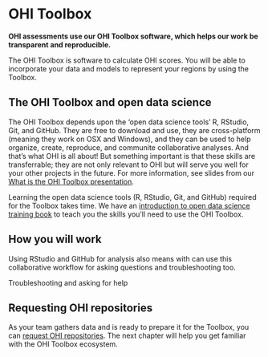 # OHI Toolbox {#toolbox}

**OHI assessments use our OHI Toolbox software, which helps our work be transparent and reproducible.**  

The OHI Toolbox is software to calculate OHI scores. You will be able to incorporate your data and models to represent your regions by using the Toolbox.

## The OHI Toolbox and open data science

The OHI Toolbox depends upon the 'open data science tools' R, RStudio, Git, and GitHub. They are free to download and use, they are cross-platform (meaning they work on OSX and Windows), and they can be used to help organize, create, reproduce, and communite collaborative analyses. And that's what OHI is all about! But something important is that these skills are transferrable; they are not only relevant to OHI but will serve you well for your other projects in the future. For more information, see slides from our [What is the OHI Toolbox presentation](https://docs.google.com/presentation/d/1WKzbvF-XQl3lGzEc44fp8azssod9BcY2wMaAO0ZhFmk/edit?usp=sharing). 
 
Learning the open data science tools (R, RStudio, Git, and GitHub) required for the Toolbox takes time. We have an [introduction to open data science training book](http://ohi-science.org/data-science-training/) to teach you the skills you'll need to use the OHI Toolbox. 

## How you will work

Using RStudio and GitHub for analysis also means with can use this collaborative workflow for asking questions and troubleshooting too. 

Troubleshooting and asking for help

## Requesting OHI repositories

As your team gathers data and is ready to prepare it for the Toolbox, you can [request OHI repositories](http://ohi-science.org/manual/#requesting-your-repositories). The next chapter will help you get familiar with the OHI Toolbox ecosystem. 


<!---
![](https://docs.google.com/drawings/d/1eEb8qlCWY5g0v19xMoW-Jc71cNr4GOacsxUK9FR8si4/pub?w=960&h=480)

http://happygitwithr.com/troubleshooting.html
"Push/Pull buttons greyed out in RStudio"
"I have no idea if my local repo and my remote repo are connected."

## How you work

- commit often (i.e. bundled as tasks you complete)
- use the Git tab to help you check your work -- what files updated, does that make sense?

## How this fits with the OHI workflow

- High-level core v. tailorable (GitHub repo of data and code, you'll operate with an R package ohicore). See our [Best practices publication](https://peerj.com/articles/1503/) for more details (and add images here). 
- prep and full repos

## Developing these skills {#develop-skills}

2-day self-paced workshop: [Reproducible Science with RStudio and GitHub](http://jules32.github.io/2016-07-12-Oxford/overview/). This is a [Software Carpentry](https://software-carpentry.org/) workshop by our team to help you develop skills with the RStudio/GitHub workflow. Also best done with 2 screens so you can more easily follow along on your own computer. 

## Practice by updating your website

To get more comfortable with the RStudio-GitHub workflow, we'll update your website before diving deeper and learning R. This should already be set-up for you.  

Here is an [2-hour tutorial to get you started making free websites with RStudio’s R Markdown](https://jules32.github.io/rmarkdown-website-tutorial/first_observations.html) made by our team. This will let you practice with a non-OHI website. 

TODO julie: modify for OHI websites

When you're ready to update your own website:  

1. Go to github.com/OHI-Science/your-repo-key and double-check you have the `gh-pages` branch (like the one [here](https://jules32.github.io/rmarkdown-website-tutorial/first_observations.html#the-websites-repo)). You don't need to do any 'forking' like you did in the tutorial. Note: we're not going to talk about github 'forking' or 'branches' just yet, because you don't need to know, but see the end of the chapter for more info. 
1. Clone your repository to your local computer. 
1. Do a one-time-only thing to make sure that you have the `gh-pages` branch locally on your computer: Instructions are [here](https://github.com/OHI-Science/ohi-science.github.io/issues/21). You can also navigate here from the [Forum](http://ohi-science.org/resources/forum/).
1. Change things and see what happens! Try some different things in Markdown, save an image, etc. Also, look exactly at what other OHI+ project websites have done to get inspired and also borrow/modify their code!

- http://ohi-science.org/bhi/ <-> https://github.com/OHI-Science/bhi  
- http://ohi-science.org/mhi/ <-> https://github.com/OHI-Science/mhi  
- http://ohi-science.org/ohi-global/ <-> https://github.com/OHI-Science/ohi-global  


### Background on branches: master and gh-pages

#### What you need to know 

super powerful; parallel universe workspace. we'll just be taking advantage of the gh-pages, special branch.

#### Setting up

#### Switching branches

- make sure you've committed and pushed before switching (I compulsively pull each time again, just to be sure)
- if you have scripts open, it may say that they don't exist anymore and would you like to delete them. Say yes. They do exist, just in a different branch

#### Updating content

--->
